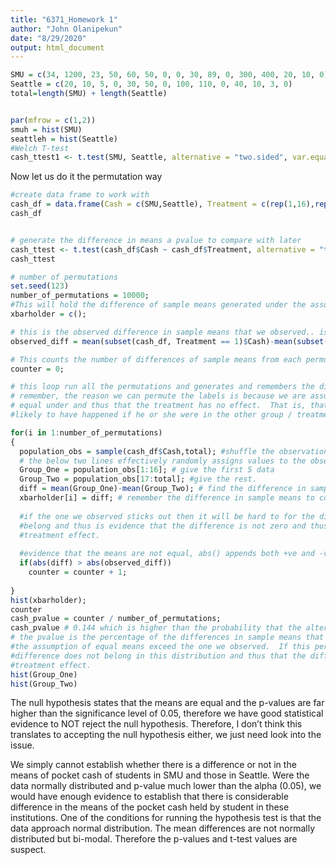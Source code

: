 ---
title: "6371_Homework 1"
author: "John Olanipekun"
date: "8/29/2020"
output: html_document
---

```{r}

SMU = c(34, 1200, 23, 50, 60, 50, 0, 0, 30, 89, 0, 300, 400, 20, 10, 0)
Seattle = c(20, 10, 5, 0, 30, 50, 0, 100, 110, 0, 40, 10, 3, 0)
total=length(SMU) + length(Seattle)


par(mfrow = c(1,2))
smuh = hist(SMU)
seattleh = hist(Seattle)
#Welch T-test
cash_ttest1 <- t.test(SMU, Seattle, alternative = "two.sided", var.equal = FALSE)


```

Now let us do it the permutation way

```{r}
#create data frame to work with
cash_df = data.frame(Cash = c(SMU,Seattle), Treatment = c(rep(1,16),rep(2,14)))
cash_df


# generate the difference in means a pvalue to compare with later
cash_ttest <- t.test(cash_df$Cash ~ cash_df$Treatment, alternative = "two.sided", var.equal = FALSE)
cash_ttest

# number of permutations
set.seed(123)
number_of_permutations = 10000;
#This will hold the difference of sample means generated under the assumption of equality
xbarholder = c();

# this is the observed difference in sample means that we observed.. is the same the one from t.test above. 
observed_diff = mean(subset(cash_df, Treatment == 1)$Cash)-mean(subset(cash_df, Treatment == "2")$Cash)

# This counts the number of differences of sample means from each permutation that were more extreme than the one observed (difference from t.test above)
counter = 0;

# this loop run all the permutations and generates and remembers the difference of sample means for each permutation of the labels ... 
# remember, the reason we can permute the labels is because we are assuming the null hypothesis to be true... that the means are 
# equal under and thus that the treatment has no effect.  That is, that the result we saw for an individual would have been just as 
#likely to have happened if he or she were in the other group / treatment."

for(i in 1:number_of_permutations)
{
  population_obs = sample(cash_df$Cash,total); #shuffle the observations
  # the below two lines effectively randomly assigns values to the observations. 
  Group_One = population_obs[1:16]; # give the first 5 data
  Group_Two = population_obs[17:total]; #give the rest. 
  diff = mean(Group_One)-mean(Group_Two); # find the difference in sample means from current permutation. under the equality assumption, most of the time this should be close to zero
  xbarholder[i] = diff; # remember the difference in sample means to compare to the one we observed in the study... 
  
  #if the one we observed sticks out then it will be hard to for the diffs to exceed it and that will be evidence that is doesn't 
  #belong and thus is evidence that the difference is not zero and thus that the means are not equal and thus that there is a 
  #treatment effect. 
  
  #evidence that the means are not equal, abs() appends both +ve and -ve values so it is a two-tailed test 
  if(abs(diff) > abs(observed_diff)) 
    counter = counter + 1;
  
}
hist(xbarholder);
counter
cash_pvalue = counter / number_of_permutations; 
cash_pvalue # 0.144 which is higher than the probability that the alternative hypothesis is correct.
# the pvalue is the percentage of the differences in sample means that were generated under 
#the assumption of equal means exceed the one we observed.  If this percentage is small, then this is evidence that the observed 
#difference does not belong in this distribution and thus that the difference is not zero and thus that the means are not equal and thus that there is a 
#treatment effect.
hist(Group_One)
hist(Group_Two)

```

The null hypothesis states that the means are equal and the p-values are far higher than the significance level of 0.05, therefore we have good statistical evidence to NOT reject the null hypothesis. Therefore, I don’t think this translates to accepting the null hypothesis either, we just need look into the issue.

We simply cannot establish whether there is a difference or not in the means of pocket cash of students in SMU and those in Seattle. Were the data normally distributed and p-value much lower than the alpha (0.05), we would have enough evidence to establish that there is considerable difference in the means of the pocket cash held by student in these institutions.
One of the conditions for running the hypothesis test is that the data approach normal distribution. The mean differences are not normally distributed but bi-modal. Therefore the p-values and t-test values are suspect.
